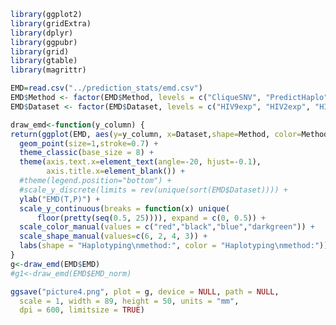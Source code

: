 ```r
library(ggplot2)
library(gridExtra)
library(dplyr)
library(ggpubr)
library(grid)
library(gtable)
library(magrittr)
```

```r
EMD=read.csv("../prediction_stats/emd.csv")
EMD$Method <- factor(EMD$Method, levels = c("CliqueSNV", "PredictHaplo", "aBayesQR", "Consensus"))
EMD$Dataset <- factor(EMD$Dataset, levels = c("HIV9exp", "HIV2exp", "HIV5exp", "HIV7sim", "IAV10sim"))
```

```r
draw_emd<-function(y_column) {
return(ggplot(EMD, aes(y=y_column, x=Dataset,shape=Method, color=Method)) +
  geom_point(size=1,stroke=0.7) +
  theme_classic(base_size = 8) +
  theme(axis.text.x=element_text(angle=-20, hjust=-0.1),
        axis.title.x=element_blank()) +
  #theme(legend.position="bottom") +
  #scale_y_discrete(limits = rev(unique(sort(EMD$Dataset)))) +
  ylab("EMD(T,P)") +
  scale_y_continuous(breaks = function(x) unique(
      floor(pretty(seq(0.5, 25)))), expand = c(0, 0.5)) +
  scale_color_manual(values = c("red","black","blue","darkgreen")) +
  scale_shape_manual(values=c(6, 2, 4, 3)) +
  labs(shape = "Haplotyping\nmethod:", color = "Haplotyping\nmethod:"))
}
g<-draw_emd(EMD$EMD)
#g1<-draw_emd(EMD$EMD_norm)

ggsave("picture4.png", plot = g, device = NULL, path = NULL,
  scale = 1, width = 89, height = 50, units = "mm",
  dpi = 600, limitsize = TRUE)
```